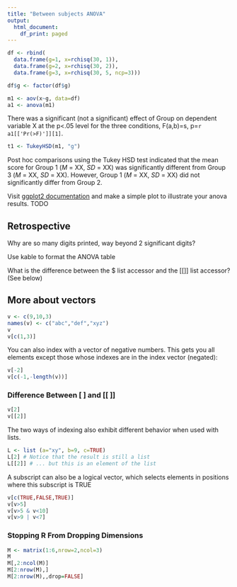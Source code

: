 ```yaml
---
title: "Between subjects ANOVA"
output:
  html_document:
    df_print: paged
---
```


```r

df <- rbind(
  data.frame(g=1, x=rchisq(30, 1)),
  data.frame(g=2, x=rchisq(30, 2)),
  data.frame(g=3, x=rchisq(30, 5, ncp=3)))

df$g <- factor(df$g)

m1 <- aov(x~g, data=df)
a1 <- anova(m1)
```

There was a significant (not a significant) effect of Group on dependent variable X at the p<.05 level for the
three conditions, F(a,b)=s, p=`r a1[['Pr(>F)']][1]`.

```r
t1 <- TukeyHSD(m1, "g")
```

Post hoc comparisons using the Tukey HSD test indicated
that the mean score for Group 1 (_M_ = XX, _SD_ = XX) was significantly different from Group 3 (_M_ = XX, _SD_ = XX).
However, Group 1  (_M_ = XX, _SD_ = XX) did not significantly differ from Group 2.

Visit [ggplot2 documentation](http://ggplot2.org/) and make
a simple plot to illustrate your anova results. TODO

## Retrospective

Why are so many digits printed, way beyond 2 significant digits?

Use kable to format the ANOVA table

What is the difference between the $ list accessor and the [[]] list accessor? (See below)

## More about vectors

```r
v <- c(9,10,3)
names(v) <- c("abc","def","xyz")
v
v[c(1,3)]
```

You can also index with a vector of negative numbers. This gets you all elements except those whose indexes are in the index vector (negated):

```r
v[-2]
v[c(-1,-length(v))]
```

### Difference Between [ ] and [[ ]]

```r
v[2]
v[[2]]
```

The two ways of indexing also exhibit different behavior when used with lists.

```r
L <- list (a="xy", b=9, c=TRUE)
L[2] # Notice that the result is still a list
L[[2]] # ... but this is an element of the list
```

A subscript can also be a logical vector, which selects elements in positions where this subscript is TRUE

```r
v[c(TRUE,FALSE,TRUE)]
v[v>5]
v[v>5 & v<10]
v[v>9 | v<7]
```

### Stopping R From Dropping Dimensions

```r
M <- matrix(1:6,nrow=2,ncol=3)
M
M[,2:ncol(M)]
M[2:nrow(M),]
M[2:nrow(M),,drop=FALSE]
```
